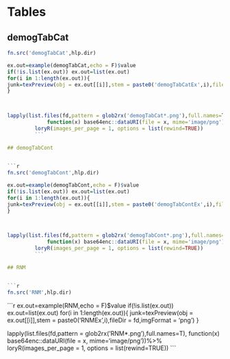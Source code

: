 # Tables

## demogTabCat
        

```r
fn.src('demogTabCat',hlp.dir)
```
        

```r
ex.out=example(demogTabCat,echo = F)$value
if(!is.list(ex.out)) ex.out=list(ex.out)
for(i in 1:length(ex.out)){
junk=texPreview(obj = ex.out[[i]],stem = paste0('demogTabCatEx',i),fileDir = fd,imgFormat = 'png')
}

        

lapply(list.files(fd,pattern = glob2rx('demogTabCat*.png'),full.names=T),
             function(x) base64enc::dataURI(file = x, mime='image/png'))%>%
         loryR(images_per_page = 1, options = list(rewind=TRUE))
         ```
         
## demogTabCont
        

```r
fn.src('demogTabCont',hlp.dir)
```
        

```r
ex.out=example(demogTabCont,echo = F)$value
if(!is.list(ex.out)) ex.out=list(ex.out)
for(i in 1:length(ex.out)){
junk=texPreview(obj = ex.out[[i]],stem = paste0('demogTabContEx',i),fileDir = fd,imgFormat = 'png')
}

        

lapply(list.files(fd,pattern = glob2rx('demogTabCont*.png'),full.names=T),
             function(x) base64enc::dataURI(file = x, mime='image/png'))%>%
         loryR(images_per_page = 1, options = list(rewind=TRUE))
         ```
         
## RNM
        

```r
fn.src('RNM',hlp.dir)
```
        

```r
ex.out=example(RNM,echo = F)$value
if(!is.list(ex.out)) ex.out=list(ex.out)
for(i in 1:length(ex.out)){
junk=texPreview(obj = ex.out[[i]],stem = paste0('RNMEx',i),fileDir = fd,imgFormat = 'png')
}

        

lapply(list.files(fd,pattern = glob2rx('RNM*.png'),full.names=T),
             function(x) base64enc::dataURI(file = x, mime='image/png'))%>%
         loryR(images_per_page = 1, options = list(rewind=TRUE))
         ```
         
